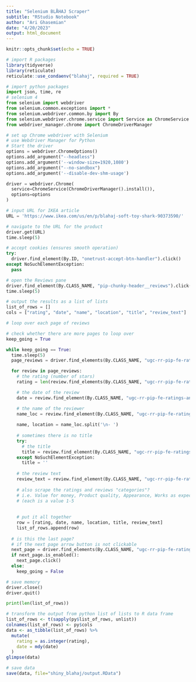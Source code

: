 ```yaml
---
title: "Selenium BLÅHAJ Scraper"
subtitle: "RStudio Notebook"
author: "Ari Ghasemian"
date: "4/20/2023"
output: html_document
---
```


```r
knitr::opts_chunk$set(echo = TRUE)
```

```r
# import R packages
library(tidyverse)
library(reticulate)
reticulate::use_condaenv("blahaj", required = TRUE)
```

```python
# import python packages
import json, time, re
# selenium 4
from selenium import webdriver
from selenium.common.exceptions import *
from selenium.webdriver.common.by import By
from selenium.webdriver.chrome.service import Service as ChromeService
from webdriver_manager.chrome import ChromeDriverManager
```

```python
# set up Chrome webdriver with Selenium
# use Webdriver Manager for Python
# Start the driver 
options = webdriver.ChromeOptions()
options.add_argument("--headless")
options.add_argument('--window-size=1920,1080')
options.add_argument("--no-sandbox")
options.add_argument('--disable-dev-shm-usage')

driver = webdriver.Chrome(
  service=ChromeService(ChromeDriverManager().install()),
  options=options
)
```

```python
# input URL for IKEA article
URL = 'https://www.ikea.com/us/en/p/blahaj-soft-toy-shark-90373590/'
```

```python
# navigate to the URL for the product
driver.get(URL)
time.sleep(5)
```

```python
# accept cookies (ensures smooth operation)
try:
  driver.find_element(By.ID, "onetrust-accept-btn-handler").click()
except NoSuchElementException:
  pass
```

```python
# open the Reviews pane
driver.find_element(By.CLASS_NAME, "pip-chunky-header__reviews").click()
time.sleep(5)
```

```python
# output the results as a list of lists
list_of_rows = []
cols = ["rating", "date", "name", "location", "title", "review_text"]
```

```python
# loop over each page of reviews

# check whether there are more pages to loop over
keep_going = True

while keep_going == True:
  time.sleep(5)
  page_reviews = driver.find_elements(By.CLASS_NAME, "ugc-rr-pip-fe-ratings-and-reviews__review")

  for review in page_reviews:
    # the rating (number of stars)
    rating = len(review.find_elements(By.CLASS_NAME, "ugc-rr-pip-fe-ratings-star-bar__star--filled"))

    # the date of the review
    date = review.find_element(By.CLASS_NAME, "ugc-rr-pip-fe-ratings-and-reviews__review-date").text

    # the name of the reviewer
    name_loc = review.find_element(By.CLASS_NAME, "ugc-rr-pip-fe-ratings-and-reviews__reviewer-name").text
    
    name, location = name_loc.split('\n- ')
    
    # sometimes there is no title
    try:
      # the title
      title = review.find_element(By.CLASS_NAME, "ugc-rr-pip-fe-ratings-and-reviews__review-title").text
    except NoSuchElementException:
      title = ''
    
    # the review text
    review_text = review.find_element(By.CLASS_NAME, "ugc-rr-pip-fe-ratings-and-reviews__review-text").text
    
    # also scrape the ratings and reviews "categories"?
    # i.e. Value for money, Product quality, Appearance, Works as expected
    # (each is a value 1-5
    
    
    # put it all together
    row = [rating, date, name, location, title, review_text]
    list_of_rows.append(row)
    
  # is this the last page?
  # if the next page arrow button is not clickable
  next_page = driver.find_elements(By.CLASS_NAME, "ugc-rr-pip-fe-ratings-and-reviews__pagination-button")[1]
  if next_page.is_enabled():
    next_page.click()
  else:
    keep_going = False
```

```python
# save memory
driver.close()
driver.quit()
```

```python
print(len(list_of_rows))
```

```r
# transform the output from python list of lists to R data frame
list_of_rows <- t(sapply(py$list_of_rows, unlist))
colnames(list_of_rows) <- py$cols
data <- as_tibble(list_of_rows) %>%
  mutate(
    rating = as.integer(rating),
    date = mdy(date)
  )
glimpse(data)
```

```r
# save data
save(data, file="shiny_blahaj/output.RData")
```
